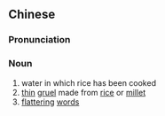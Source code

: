 {{also|米汤}}
==Chinese==
{{zh-forms|s=米汤}}

===Pronunciation===
{{zh-pron
|m=mǐtāng,tl=y
|cat=n
}}

===Noun===
{{zh-noun}}

# water in which rice has been cooked
# [[thin]] [[gruel]] made from [[rice]] or [[millet]]
# [[flattering]] [[words]]